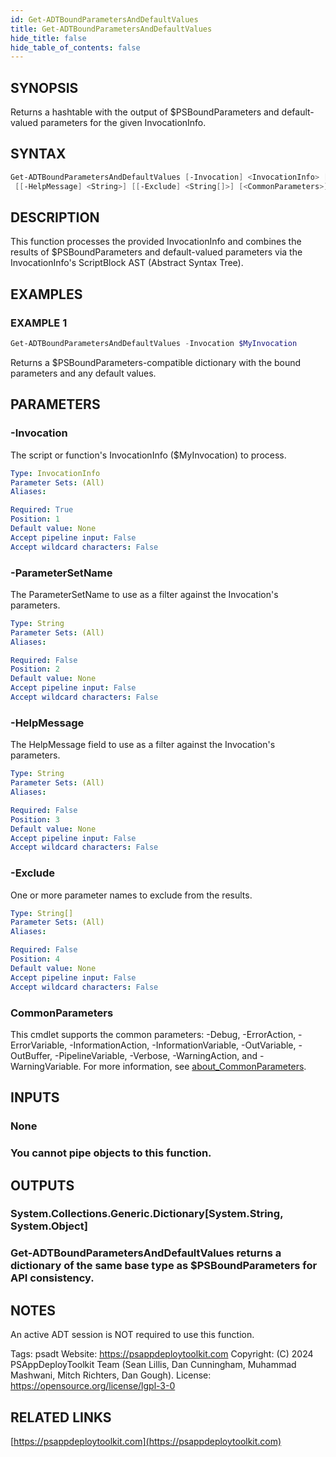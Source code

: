 ```yaml
---
id: Get-ADTBoundParametersAndDefaultValues
title: Get-ADTBoundParametersAndDefaultValues
hide_title: false
hide_table_of_contents: false
---
```


## SYNOPSIS

Returns a hashtable with the output of $PSBoundParameters and default-valued parameters for the given InvocationInfo.

## SYNTAX

```powershell
Get-ADTBoundParametersAndDefaultValues [-Invocation] <InvocationInfo> [[-ParameterSetName] <String>]
 [[-HelpMessage] <String>] [[-Exclude] <String[]>] [<CommonParameters>]
```

## DESCRIPTION

This function processes the provided InvocationInfo and combines the results of $PSBoundParameters and default-valued parameters via the InvocationInfo's ScriptBlock AST (Abstract Syntax Tree).

## EXAMPLES

### EXAMPLE 1

```powershell
Get-ADTBoundParametersAndDefaultValues -Invocation $MyInvocation
```

Returns a $PSBoundParameters-compatible dictionary with the bound parameters and any default values.

## PARAMETERS

### -Invocation

The script or function's InvocationInfo ($MyInvocation) to process.

```yaml
Type: InvocationInfo
Parameter Sets: (All)
Aliases:

Required: True
Position: 1
Default value: None
Accept pipeline input: False
Accept wildcard characters: False
```

### -ParameterSetName

The ParameterSetName to use as a filter against the Invocation's parameters.

```yaml
Type: String
Parameter Sets: (All)
Aliases:

Required: False
Position: 2
Default value: None
Accept pipeline input: False
Accept wildcard characters: False
```

### -HelpMessage

The HelpMessage field to use as a filter against the Invocation's parameters.

```yaml
Type: String
Parameter Sets: (All)
Aliases:

Required: False
Position: 3
Default value: None
Accept pipeline input: False
Accept wildcard characters: False
```

### -Exclude

One or more parameter names to exclude from the results.

```yaml
Type: String[]
Parameter Sets: (All)
Aliases:

Required: False
Position: 4
Default value: None
Accept pipeline input: False
Accept wildcard characters: False
```

### CommonParameters

This cmdlet supports the common parameters: -Debug, -ErrorAction, -ErrorVariable, -InformationAction, -InformationVariable, -OutVariable, -OutBuffer, -PipelineVariable, -Verbose, -WarningAction, and -WarningVariable. For more information, see [about_CommonParameters](http://go.microsoft.com/fwlink/?LinkID=113216).

## INPUTS

### None

### You cannot pipe objects to this function.
## OUTPUTS

### System.Collections.Generic.Dictionary[System.String, System.Object]

### Get-ADTBoundParametersAndDefaultValues returns a dictionary of the same base type as $PSBoundParameters for API consistency.
## NOTES
An active ADT session is NOT required to use this function.

Tags: psadt
Website: https://psappdeploytoolkit.com
Copyright: (C) 2024 PSAppDeployToolkit Team (Sean Lillis, Dan Cunningham, Muhammad Mashwani, Mitch Richters, Dan Gough).
License: https://opensource.org/license/lgpl-3-0

## RELATED LINKS

[https://psappdeploytoolkit.com](https://psappdeploytoolkit.com)
